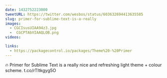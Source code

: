 ```yaml
---
date: 1432752223000
tweetURL: https://twitter.com/wesbos/status/603632694413635585
slug: primer-for-sublime-text-is-a-really
images:
  - CGCIsusUIAA94z3.jpg
  -  CGCPTAbVIAAQLOB.png
videos:

links:
  - https://packagecontrol.io/packages/Theme%20-%20Primer
---
```

🔥 Primer for Sublime Text is a really nice and refreshing light theme + colour scheme.  t.co/rTItkgyg5O
